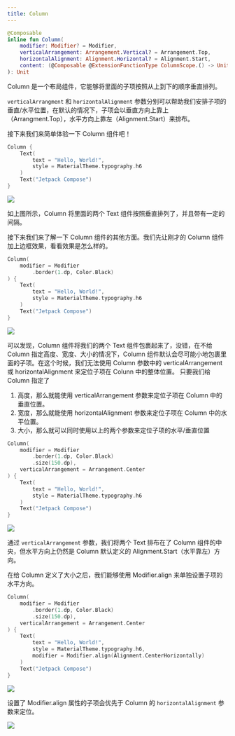 ```yaml
---
title: Column
---
```



```kotlin
@Composable
inline fun Column(
    modifier: Modifier? = Modifier,
    verticalArrangement: Arrangement.Vertical? = Arrangement.Top,
    horizontalAlignment: Alignment.Horizontal? = Alignment.Start,
    content: (@Composable @ExtensionFunctionType ColumnScope.() -> Unit)?
): Unit
```

Column 是一个布局组件，它能够将里面的子项按照从上到下的顺序垂直排列。

`verticalArrangment` 和 `horizontalAlignment` 参数分别可以帮助我们安排子项的垂直/水平位置，在默认的情况下，子项会以垂直方向上靠上（Arrangment.Top），水平方向上靠左（Alignment.Start）来排布。

接下来我们来简单体验一下 Column 组件吧！

```kotlin
Column {
    Text(
        text = "Hello, World!",
        style = MaterialTheme.typography.h6
    )
    Text("Jetpack Compose")
}
```

<img src={demo} />

如上图所示，Column 将里面的两个 Text 组件按照垂直排列了，并且带有一定的间隔。

接下来我们来了解一下 Column 组件的其他方面。我们先让刚才的 Column 组件加上边框效果，看看效果是怎么样的。

```kotlin
Column(
    modifier = Modifier
        .border(1.dp, Color.Black)
) {
    Text(
        text = "Hello, World!",
        style = MaterialTheme.typography.h6
    )
    Text("Jetpack Compose")
}
```

<img src={demo1} />

可以发现，Column 组件将我们的两个 Text 组件包裹起来了，没错，在不给 Column 指定高度、宽度、大小的情况下，Column 组件默认会尽可能小地包裹里面的子项。在这个时候，我们无法使用 Column 参数中的 verticalArrangement 或 horizontalAlignment 来定位子项在 Colunn 中的整体位置。
只要我们给 Column 指定了

1. 高度，那么就能使用 verticalArrangement 参数来定位子项在 Column 中的垂直位置。
2. 宽度，那么就能使用 horizontalAlignment 参数来定位子项在 Column 中的水平位置。
3. 大小，那么就可以同时使用以上的两个参数来定位子项的水平/垂直位置

```kotlin
Column(
    modifier = Modifier
        .border(1.dp, Color.Black)
        .size(150.dp),
    verticalArrangement = Arrangement.Center
) {
    Text(
        text = "Hello, World!",
        style = MaterialTheme.typography.h6
    )
    Text("Jetpack Compose")
}
```

<img src={demo2} />

通过 `verticalArrangement` 参数，我们将两个 Text 排布在了 Column 组件的中央，但水平方向上仍然是 Column 默认定义的 Alignment.Start（水平靠左）方向。

在给 Column 定义了大小之后，我们能够使用 Modifier.align 来单独设置子项的水平方向。

```kotlin
Column(
    modifier = Modifier
        .border(1.dp, Color.Black)
        .size(150.dp),
    verticalArrangement = Arrangement.Center
) {
    Text(
        text = "Hello, World!",
        style = MaterialTheme.typography.h6,
        modifier = Modifier.align(Alignment.CenterHorizontally)
    )
    Text("Jetpack Compose")
}
```

<img src={demo3} />

设置了 Modifier.align 属性的子项会优先于 Column 的 `horizontalAlignment` 参数来定位。

<img src={demo4} />